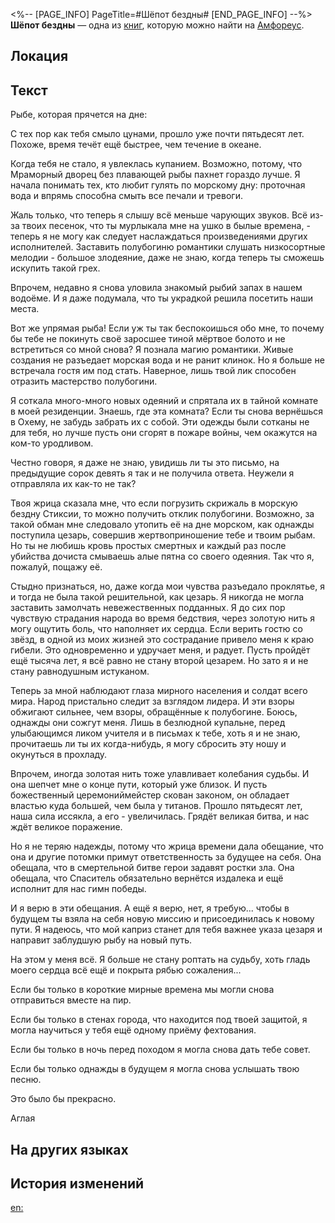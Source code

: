 <%-- [PAGE_INFO]
PageTitle=#Шёпот бездны#
[END_PAGE_INFO] --%>
{{Дополнить}}
{{Книга Инфобокс
|id           = 585
|Название     = 
|Изображение  = Предмет Шёпот бездны.png
|Мир          = Амфореус
|Томов        = 1
|Автор        = <!--нужно добавить-->
|Описание     = Скрижаль, оставленная на дне океана. Изысканные письмена исполнены золотыми чернилами, в них сплетаются нити мыслей, адресованные кому-то из далёкого прошлого автора.
|Том1         = {{tx}}
|Источник1    = {{tx|Отсутствует источник}}
|Персонажи    = 
|Фракции      = 
}}
'''Шёпот бездны''' — одна из [[Книги|книг]], которую можно найти на [[Амфореус]].

==Локация==
{{Отметка карты|<!--название карты-->|<!--id отметки-->}}

==Текст==
Рыбе, которая прячется на дне:

С тех пор как тебя смыло цунами, прошло уже почти пятьдесят лет. Похоже, время течёт ещё быстрее, чем течение в океане.

Когда тебя не стало, я увлеклась купанием. Возможно, потому, что Мраморный дворец без плавающей рыбы пахнет гораздо лучше. Я начала понимать тех, кто любит гулять по морскому дну: проточная вода и впрямь способна смыть все печали и тревоги.

Жаль только, что теперь я слышу всё меньше чарующих звуков. Всё из-за твоих песенок, что ты мурлыкала мне на ушко в былые времена, - теперь я не могу как следует наслаждаться произведениями других исполнителей. Заставить полубогиню романтики слушать низкосортные мелодии - большое злодеяние, даже не знаю, когда теперь ты сможешь искупить такой грех.

Впрочем, недавно я снова уловила знакомый рыбий запах в нашем водоёме. И я даже подумала, что ты украдкой решила посетить наши места.

Вот же упрямая рыба! Если уж ты так беспокоишься обо мне, то почему бы тебе не покинуть своё заросшее тиной мёртвое болото и не встретиться со мной снова? Я познала магию романтики. Живые создания не разъедает морская вода и не ранит клинок. Но я больше не встречала гостя им под стать. Наверное, лишь твой лик способен отразить мастерство полубогини.

Я соткала много-много новых одеяний и спрятала их в тайной комнате в моей резиденции. Знаешь, где эта комната? Если ты снова вернёшься в Охему, не забудь забрать их с собой. Эти одежды были сотканы не для тебя, но лучше пусть они сгорят в пожаре войны, чем окажутся на ком-то уродливом.

Честно говоря, я даже не знаю, увидишь ли ты это письмо, на предыдущие сорок девять я так и не получила ответа. Неужели я отправляла их как-то не так?

Твоя жрица сказала мне, что если погрузить скрижаль в морскую бездну Стиксии, то можно получить отклик полубогини. Возможно, за такой обман мне следовало утопить её на дне морском, как однажды поступила цезарь, совершив жертвоприношение тебе и твоим рыбам. Но ты не любишь кровь простых смертных и каждый раз после убийства дочиста смываешь алые пятна со своего одеяния. Так что я, пожалуй, пощажу её.

Стыдно признаться, но, даже когда мои чувства разъедало проклятье, я и тогда не была такой решительной, как цезарь. Я никогда не могла заставить замолчать невежественных подданных. Я до сих пор чувствую страдания народа во время бедствия, через золотую нить я могу ощутить боль, что наполняет их сердца. Если верить гостю со звёзд, в одной из моих жизней это сострадание привело меня к краю гибели. Это одновременно и удручает меня, и радует. Пусть пройдёт ещё тысяча лет, я всё равно не стану второй цезарем. Но зато я и не стану равнодушным истуканом.

Теперь за мной наблюдают глаза мирного населения и солдат всего мира. Народ пристально следит за взглядом лидера. И эти взоры обжигают сильнее, чем взоры, обращённые к полубогине. Боюсь, однажды они сожгут меня. Лишь в безлюдной купальне, перед улыбающимся ликом учителя и в письмах к тебе, хоть я и не знаю, прочитаешь ли ты их когда-нибудь, я могу сбросить эту ношу и окунуться в прохладу.

Впрочем, иногда золотая нить тоже улавливает колебания судьбы. И она шепчет мне о конце пути, который уже близок. И пусть божественный церемониймейстер скован законом, он обладает властью куда большей, чем была у титанов. Прошло пятьдесят лет, наша сила иссякла, а его - увеличилась. Грядёт великая битва, и нас ждёт великое поражение.

Но я не теряю надежды, потому что жрица времени дала обещание, что она и другие потомки примут ответственность за будущее на себя. Она обещала, что в смертельной битве герои задавят ростки зла. Она обещала, что Спаситель обязательно вернётся издалека и ещё исполнит для нас гимн победы.

И я верю в эти обещания. А ещё я верю, нет, я требую... чтобы в будущем ты взяла на себя новую миссию и присоединилась к новому пути. Я надеюсь, что мой каприз станет для тебя важнее указа цезаря и направит заблудшую рыбу на новый путь.

На этом у меня всё. Я больше не стану роптать на судьбу, хоть гладь моего сердца всё ещё и покрыта рябью сожаления...

Если бы только в короткие мирные времена мы могли снова отправиться вместе на пир.

Если бы только в стенах города, что находится под твоей защитой, я могла научиться у тебя ещё одному приёму фехтования.

Если бы только в ночь перед походом я могла снова дать тебе совет.

Если бы только однажды в будущем я могла снова услышать твою песню.

Это было бы прекрасно.


Аглая

==На других языках==
{{На других языках
|en   = Whispers from the Deep
|zhs  = 海渊中的密语
|zht  = 海淵中的密語
|ja   = 深海に秘めた囁き
|ko   = 심해의 속삭임
|es   = Susurros desde las profundidades
|fr   = Murmures des profondeurs
|ru   = Шёпот бездны
|th   = เสียงกระซิบ ในห้วงทะเลลึก
|vi   = Mật Ngữ Của Biển Sâu
|de   = Flüstern aus der Tiefe
|id   = Bisikan Rahasia di Kedalaman Laut
|pt   = Sussurros das Profundezas
}}

==История изменений==
{{История изменений|3.5}}

[[en:]]